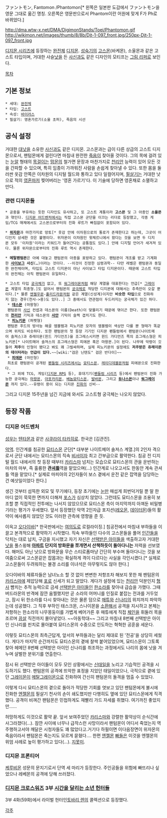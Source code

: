 ファントモン, Fantomon /Phantomon[* 왼쪽은 일본판 도감에서 ファントモン을 영문 그대로 옮긴 명칭. 오른쪽은 영문판으로서 Phantom이란 어원에 맞게 F가 Ph로 바뀌었다.]

http://dma.wtw-x.net/DMA/DigimonStands/Toei/Phantomon.gif http://wikimon.net/images/thumb/8/8b/Djt-1-097_front.jpg/250px-Djt-1-097_front.jpg

[[디지몬 시리즈]]에 등장하는 [[완전체]] [[디지몬]]. [[성숙기]]의 [[고스몬]](바케몬), 소울몬과 같은 고스트 타입이며, 거대한 사슬[[낫]]을 든 [[사신]]과도 같은 디자인의 모티프는 [[그림 리퍼]]로 보인다.

[[목차]]
== 기본 정보 ==
 * 세대: [[완전체]]
 * 타입: [[고스트]]
 * 속성: [[바이러스]]
 * 필살기: 영혼가르기(소울 초퍼), 죽음의 시선

== 공식 설정 ==
거대한 [[대낫]]을 소유한 [[사신]]과도 같은 디지몬. 고스몬과는 급이 다른 상급의 고스트 디지몬으로서, 팬텀몬에게 걸린다면 마침내 완전한 [[죽음]]이 찾아올 것이다. 그의 목에 걸려 있는 [[눈]]알 형태의 [[목걸이]]는 [[맘몬]]의 철가면 문장과 마찬가지로 [[천리안]] 능력이 있어 모든 것을 간파할 수 있으며, 특히 임종이 가까워진 사람을 손쉽게 찾아낼 수 있다. 또한 몸을 둘러싼 옷감 안쪽은 이차원의 디지털 월드와 통하고 있다 일컬어지며, [[필살기]]는 거대한 낫으로 적의 [[영혼]]마저 찢어버리는 '영혼 가르기'다. 이 기술에 당하면 영혼채로 소멸하고 만다.

=== 관련 디지몬들 ===
 * 공중을 부유하는 듯한 디자인도 유사하고, 또 고스트 계통이라 '''고스몬''' 및 그 아종인 '''소울몬'''과 엮인다. [[디지몬 어드벤처]]에서는 직접 고스몬 군단을 이끄는 리더로 등장했고, 각종 게임/TCG 매체에서도 고스몬으로부터의 진화 루트가 빠짐없이 포함되어 있다.

 * '''[[위자몬]]'''과 마찬가지로 망토[* 옷감 안에 이차원으로의 통로가 존재한다고 하는데, 그곳이 어디인지 상세한 것은 불명이다. 위자몬이 이차원인 윗체르니에서 왔다는 것을 보면 두 디지몬 모두 '이차원'이라는 키워드가 들어간다는 공통점도 있다.] 안에 디지털 언어가 새겨져 있다. 물론 위자몬으로부터의 진화 루트 역시 존재한다.

 * '''메탈팬텀몬'''은 아예 대놓고 팬텀몬의 아종을 표방하고 있다. 팬텀몬이 개조를 받고 기계화한 '''[[사이보그]] 사신'''(…)이라는 것이다. --이것이 진정한 심령과학-- 다만 레벨은 팬텀몬과 동일한 완전체이며, 타입도 고스트 디지몬이 아닌 사이보그 타입 디지몬이다. 때문에 고스트 타입의 완전체는 아직 팬텀몬이 유일하다.

 * 고스트 타입 [[궁극체]]가 없고, 또 [[워그레이몬]]처럼 해당 계열을 대표한다는 언급[* [[그레이몬]] 계열의 최종형.]도 없어서 팬텀몬의 [[궁극체]]로 적당한 디지몬에 대해서는 추측만이 오갈 뿐이다.[* 물론 [[엔젤우몬]]-[[홀리드라몬]]처럼 같은 계열(신성계)이지만 '''비슷한 타입'''으로 진화하지 않는 경우(천사->용)도 있다..] 그 중에서도 연관점이 두드러지는 궁극체가 있긴 하다.
  * '''[[데스몬]]''' (마왕형)
  팬텀몬의 [[사신]] 컨셉과 데스몬의 이름(Death)이 맞물리기 때문에 엮이곤 한다. 또한 팬텀몬의 '''[[천리안]]''' 기믹과 데스몬의 '''[[사안]]''' 기믹이 슬쩍 겹치기도 한다.
  * '''[[피노키몬]]''' (퍼펫형)
  팬텀몬 후드의 방사능 해골 엠블렘과 피노키몬 모자의 엠블렘이 색상만 다를 뿐 형태가 똑같으며 위치도 비슷하다. 또한 팬텀몬의 첫 등장 기기인 디지몬 펜들럼에서 팬텀몬(나이트메어 솔져스)과 쥬레이몬(윈드 가디언즈)을 조그레스시키면 윈드 가디언즈 쪽의 죠그레스형은 피노키몬[* 나이트메어 솔져스의 죠그레스형은 피에몬 혹은 마왕몬.]이 된다. 나무에 악령이 깃들어 '''저주'''의 인형이 됐다고 봐도 꽤 그럴싸하며, 실제 피노키몬의 설정에도 '''저주받은 쥬레이몬의 데이터라는 언급이 있다.'''~~[wiki:"검은 닌텐도" 검은 반다이]~~
  * '''[[피에몬]]''' (마인형)
  최초로 팬텀몬이 공개된 [[펜들럼 시리즈]]에서는 [[묘티스몬]], [[레이디데블몬]]처럼 피에몬으로 진화한다.
  * 그 외에 TCG, 게임([[디지몬 RPG]] 등), 휴대기기([[펜들럼 시리즈]] 등)에서 팬텀몬이 진화 가능한 궁극체는 [[마왕몬]], [[아포카리몬]], [[베놈묘티스몬]], [[발바몬]], 그리고 '''[[듀나스몬]]'''이나 '''[[워그레이몬]]''' 까지 있다.--유령이 용이 되는 디지몬 [[진화]]의 신비--

그리고 디지몬 15주년을 넘긴 지금에 와서도 고스트형 궁극체는 나오지 않았다.

== 등장 작품 ==
=== 디지몬 어드벤처 ===
[[성우]]는 [[텐타몬]]과 같은 [[사쿠라이 타카히로]]. 한국은 [김관진].

[[악역]]. 인간계를 침공한 [[묘티스몬]] 군단[* 대부분 나이트메어 솔져스 계열.]의 2인자 격으로서 군단 내에서는 묘티스몬의 직속 [[비서]]이자 최고 간부급으로 활약한다. 침공 전 디지털 월드 내에서의 첫 등장 때부터 [[카리스마]] 넘치는 모습으로 묘티스몬의 관을 운반하는 마차의 마부, 즉 훌륭한 '''관[[셔틀]]'''역을 맡았으며(…) 인간계로 나오고서도 한동안 계속 관셔틀 역을 맡았다.[* 실제로 마피아의 2인자들이 보스 곁에서 운전 같은 잡역을 담당하는건 예삿일이었다 한다.]

생긴 것부터 섬뜩한 외모 및 무기에다, 등장 초기에는 [[눈]]만 매섭게 희번덕거릴 뿐 말 한마디 없이 묵묵한 면까지 더해져 [[포스]]가 심상치 않았다. 그런데도 묘티스몬을 조용히 보조할 뿐 직접적인 전투에는 나서지 않았으므로 묘티스몬 측이 마지막까지 아껴둔 비밀병기라는 평가가 우세했다. 앞서 등장했던 악역 2인자급 포지션([[레오몬]], [[데이터몬]])들의 활약이 예사롭지 않았던 것도 이러한 관측에 영향을 준 듯.

이윽고 [[오다이바]][* 한국판에서는 [[여의도]]로 로컬라이징.] 침공전에서 마침내 부하들을 이끌고 본격적으로 활약하기 시작했다. 직속 부하들인 다수의 고스몬들을 풀어 [[인간]]들을 닥치는 대로 납치, 구금을 지시했고 자기 자신은 [[선택받은 아이들]]을 색출하고자 거대한 [[낫]]을 풀스윙해 '''[[아파트]] 단지의 방화문을 쪼개면서 산책하듯이 돌아다니는''' 저력을 선보였다. 해머도 아닌 낫으로 방화문을 무슨 스티로폼마냥 간단히 부수며 돌아다니는 것을 보여줌으로써 고스몬같은 잡몹과는 확실하게 격이 다르다는 사실을 각인시켰다.[* 실제로 고스몬들이 두려워하는 불경 소리를 이녀석은 아무렇지도 않아 한다.]

오다이바의 체류자들은 남녀노소 할 것 없이 변변한 저항조차 해보지 못한 채 팬텀몬의 [[카리스마]]에 제압당해 [[포로]] 신세가 되고 말았다. 게다가 설정에 있는 [[천리안]] 덕분인지 [[형사]] 뺨치는 추적 능력으로 금세 [[선택받은 아이들]]인 [[한소라]]를 찾아내 급습을 가했다. 그때 버드라몬의 반격에 잠깐 움찔했지만 곧 소라의 어머니를 인질로 붙잡는 전과를 거두었고, 잠시 뒤 한소라를 다시 찾아내는 것은 물론 덤으로 [[매튜]]와 [[신나리]]의 위치까지 파악하는데 성공했다. 그 직후 부하인 태스크몬, 스나이몬을 [[소환]]해서 공격을 지시하고 본체는 저항하는 한소라의 나무몽둥이를 가볍게 베어가른 후 매튜에게 직접 [[체인]]을 휘둘러 목을 조르며 [[끔살]] 직전까지 몰아넣었다. ~~아동학대~~ 그리고 마침내 8번째 선택받은 아이인 신나리를 핀치로 몰아붙여 묘티스몬의 수중으로 인도하는 혁혁한 공훈을 세운다.

이렇듯 묘티스몬의 최측근답게, 앞서의 부하들과는 달리 제대로 된 '전공'을 상당히 세웠다. 게다가 마지막 순간까지도 묘티스몬의 곁에 찰싹 붙어있었으며, 묘티스몬이 그토록 찾아 헤메던 8번째 선택받은 아이인 신나리를 취조하는 과정에서도 나리의 몸에 낫을 겨누며 살벌한 분위기를 연출한다.

잠시 뒤 선택받은 아이들이 모두 모인 상황에서는 [[신태일]]을 노리고 기습적인 공격을 시도하기도 했다. 팬텀몬의 공격에 뜨악한 표정을 지었던 태일이었으나, 극적으로 곁에 있던 [[그레이몬]]이 [[메탈그레이몬]]으로 진화하여 간신히 팬텀몬의 돌격을 멈출 수 있었다.

이렇게 다시 묘티스몬의 곁으로 돌아가 적당한 기회를 엿보고 있던 팬텀몬에게 불시에 진화한 [[엔젤몬]]의 필살기 천사의 손이 쇄도했지만 다행히도 옆에 있던 묘티스몬에게 직격했다. 공격이 비껴간 팬텀몬은 민첩하게도 재빨리 가드 자세를 취했다. 여기까진 좋았지만……

'''{{{+1 어째서인지 팬텀몬이 소멸당했다. }}}'''

허망하게도 이것으로 활약 끝. 앞서 보여주었던 [[카리스마]]와 강렬한 활약상이 순식간에 사그라졌다(…). 잠깐 사이에 너무나 급작스런 사망이라서 팬텀몬이 어디서 죽었는지 역주행하고서야 깨달은 시청자들도 꽤 많았다고.거기다 하필이면 이다음장면이 위자몬의 죽음이라서 팬텀몬은 죽는지도 모르게 묻혔다.... 한편 [[엔젤몬]] [[빠]]들은 이것을 엔젤몬의 위엄 사례로 높이 평가하고 있다(…). [[지못미]].

=== 디지몬 프론티어 ===
[[케루비몬]] 성문의 문지기로서 단역 세 마리가 등장한다. 주인공들을 위험에 빠뜨리나 싶었으나 레베몬의 공격에 당해 쓰러졌다.

=== [[디지몬 크로스워즈]] 3부 [[시간을 달리는 소년 헌터들]] ===
3부 4화(59화)에서 라이벌 헌터인[[토바리 렌]]의 콜렉션으로 등장했다.

[[각주]]


